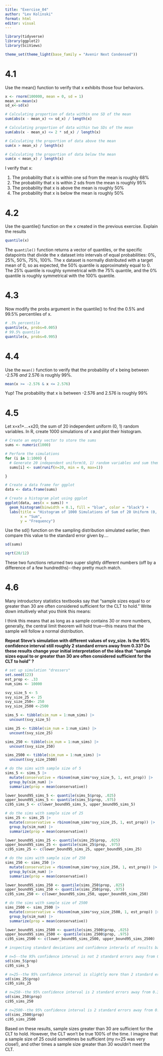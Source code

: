 ```yaml
---
title: "Exercise_04"
author: "Lev Kolinski"
format: html
editor: visual
---
```


```r
library(tidyverse)
library(ggplot2)
library(SciViews)

theme_set(theme_light(base_family = "Avenir Next Condensed"))
```

# **4.1**

Use the mean() function to verify that x exhibits those four behaviors.

```r
x <- rnorm(100000, mean = 0, sd = 1)
mean_x<-mean(x)
sd_x<-sd(x)

# Calculating proportion of data within one SD of the mean
sum(abs(x - mean_x) <= sd_x) / length(x)

# Calculating proportion of data within two SDs of the mean
sum(abs(x - mean_x) <= 2 * sd_x) / length(x)

# Calculating the proportion of data above the mean
sum(x > mean_x) / length(x)

# Calculating the proportion of data below the mean
sum(x < mean_x) / length(x)

```

I verify that x:

1.  The probability that x is within one sd from the mean is roughly 68%
2.  The probability that x is within 2 sds from the mean is roughly 95%
3.  The probability that x is above the mean is roughly 50%
4.  The probability that x is below the mean is roughly 50%

# **4.2**

Use the quantile() function on the x created in the previous exercise. Explain the results

```r
quantile(x)

```

The `quantile()` function returns a vector of quantiles, or the specific datapoints that divide the x dataset into intervals of equal probabilities: 0%, 25%, 50%, 75%, 100%. The x dataset is normally distributed with a target mean of 0, so as expected, the 50% quantile is approximately equal to 0. The 25% quantile is roughly symmetrical with the 75% quantile, and the 0% quantile is roughly symmetrical with the 100% quantile.

# 4.3

Now modify the probs argument in the quantile() to find the 0.5% and 99.5% percentiles of x.

```r
# .5% percentile
quantile(x, probs=0.005)
# 99.5% quantile
quantile(x, probs=0.995)
```

# 4.4

Use the `mean()` function to verify that the probability of x being between -2.576 *and* 2.576 is roughly 99%.

```r
mean(x >= -2.576 & x <= 2.576)
```

Yup! The probability that x is between -2.576 and 2.576 is roughly 99%

# 4.5

Let x=x1+...+x20, the sum of 20 independent uniform (0, 1) random variables. In R, create 1000 simulations of x and plot their histogram.

```r
# Create an empty vector to store the sums
sums <- numeric(1000)

# Perform the simulations
for (i in 1:1000) {
  # Generate 20 independent uniform(0, 1) random variables and sum them
  sums[i] <- sum(runif(n=20, min = 0, max=1))

}

# Create a data frame for ggplot
data <- data.frame(sums)

# Create a histogram plot using ggplot
ggplot(data, aes(x = sums)) +
  geom_histogram(binwidth = 0.1, fill = "blue", color = "black") +
  labs(title = "Histogram of 1000 Simulations of Sum of 20 Uniform (0, 1) Random Variables",
       x = "Sum",
       y = "Frequency")
```

Use the sd() function on the sampling distribution simulated earlier, then compare this value to the standard error given by....

```r
sd(sums)

sqrt(20/12)
```

These two functions returned two super slightly different numbers (off by a difference of a few hundredths)\--they pretty much match.

# 4.6

Many introductory statistics textbooks say that "sample sizes equal to or greater than 30 are often considered sufficient for the CLT to hold." Write down intuitively what you think this means:

I think this means that as long as a sample contains 30 or more numbers, generally, the central limit theorem will hold true---this means that the sample will follow a normal distribution.

**Repeat Steve's simulation with different values of svy_size. Is the 95% confidence interval still roughly 2 standard errors away from 0.33? Do these results change your initial interpretation of the idea that "sample sizes equal to or greater than 30 are often considered sufficient for the CLT to hold" ?**

```r
# set up simulation "dressers"
set.seed(123)
est_prop <- .33
num_sims <- 10000

svy_size_5 <- 5
svy_size_25 <- 25  
svy_size_250<- 250
svy_size_2500 <-2500

sims_5 <- tibble(sim_num = 1:num_sims) |> 
  uncount(svy_size_5)

sims_25 <- tibble(sim_num = 1:num_sims) |> 
  uncount(svy_size_25)

sims_250 <- tibble(sim_num = 1:num_sims) |> 
  uncount(svy_size_250)

sims_2500 <- tibble(sim_num = 1:num_sims) |> 
  uncount(svy_size_2500)

# do the sims with sample size of 5
sims_5 <- sims_5 |> 
  mutate(conservative = rbinom(num_sims*svy_size_5, 1, est_prop)) |> 
  group_by(sim_num) |> 
  summarize(prop = mean(conservative))

lower_bound95_sims_5 <- quantile(sims_5$prop, .025)
upper_bound95_sims_5 <- quantile(sims_5$prop, .975)
ci95_sims_5 <- c(lower_bound95_sims_5, upper_bound95_sims_5)

# do the sims with sample size of 25
sims_25 <- sims_25 |> 
  mutate(conservative = rbinom(num_sims*svy_size_25, 1, est_prop)) |> 
  group_by(sim_num) |> 
  summarize(prop = mean(conservative))

lower_bound95_sims_25 <- quantile(sims_25$prop, .025)
upper_bound95_sims_25 <- quantile(sims_25$prop, .975)
ci95_sims_25 <- c(lower_bound95_sims_25, upper_bound95_sims_25)

# do the sims with sample size of 250
sims_250 <- sims_250 |> 
  mutate(conservative = rbinom(num_sims*svy_size_250, 1, est_prop)) |> 
  group_by(sim_num) |> 
  summarize(prop = mean(conservative))

lower_bound95_sims_250 <- quantile(sims_250$prop, .025)
upper_bound95_sims_250 <- quantile(sims_250$prop, .975)
ci95_sims_250 <- c(lower_bound95_sims_250, upper_bound95_sims_250)

# do the sims with sample size of 2500
sims_2500 <- sims_2500 |> 
  mutate(conservative = rbinom(num_sims*svy_size_2500, 1, est_prop)) |> 
  group_by(sim_num) |> 
  summarize(prop = mean(conservative))

lower_bound95_sims_2500 <- quantile(sims_2500$prop, .025)
upper_bound95_sims_2500 <- quantile(sims_2500$prop, .975)
ci95_sims_2500 <- c(lower_bound95_sims_2500, upper_bound95_sims_2500)
```

```r
# inspecting standard deviations and confidence interavls of results based on survey size

# n=5--the 95% confidence interval is not 2 standard errors away from 0.33
sd(sims_5$prop)
ci95_sims_5

# n=25--the 95% confidence interval is slightly more than 2 standard errors away from .33 (but barely more)
sd(sims_25$prop)
ci95_sims_25

# n=250--the 95% confidence interval is 2 standard errors away from 0.33
sd(sims_250$prop)
ci95_sims_250

# n=2500--the 95% confidence interval is 2 standard errors away from 0.33
sd(sims_2500$prop)
ci95_sims_2500
```

Based on these results, sample sizes greater than 30 are sufficient for the CLT to hold. However, the CLT won't be true 100% of the time. I imagine that a sample size of 25 could sometimes be sufficient (my n=25 was very close!), and other times a sample size greater than 30 wouldn't meet the CLT.
